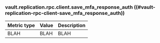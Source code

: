 ### vault.replication.rpc.client.save_mfa_response_auth ((#vault-replication-rpc-client-save_mfa_response_auth))

Metric type | Value | Description
----------- | ----- | -----------
BLAH     | BLAH    | BLAH